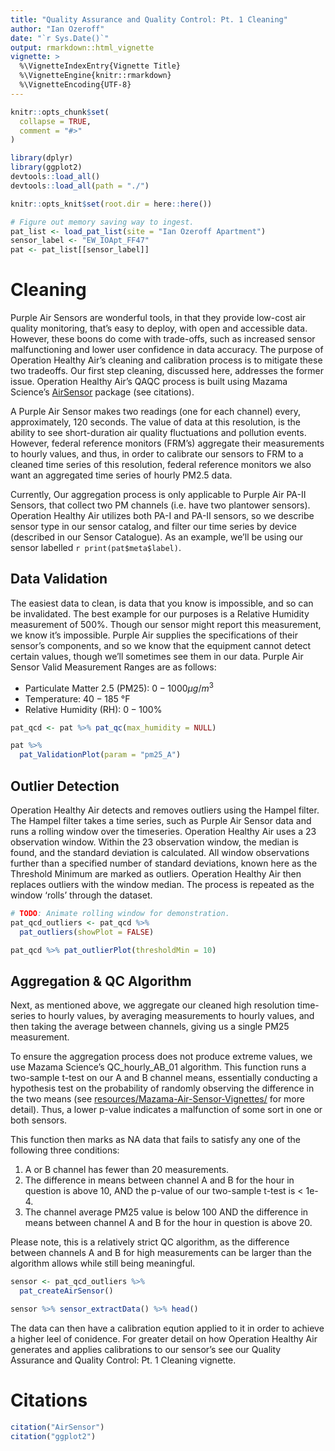 ```yaml
---
title: "Quality Assurance and Quality Control: Pt. 1 Cleaning"
author: "Ian Ozeroff"
date: "`r Sys.Date()`"
output: rmarkdown::html_vignette
vignette: >
  %\VignetteIndexEntry{Vignette Title}
  %\VignetteEngine{knitr::rmarkdown}
  %\VignetteEncoding{UTF-8}
---
```

```r
knitr::opts_chunk$set(
  collapse = TRUE,
  comment = "#>"
)

library(dplyr)
library(ggplot2)
devtools::load_all()
devtools::load_all(path = "./")

knitr::opts_knit$set(root.dir = here::here())

```


```r
# Figure out memory saving way to ingest. 
pat_list <- load_pat_list(site = "Ian Ozeroff Apartment")
sensor_label <- "EW_IOApt_FF47"
pat <- pat_list[[sensor_label]]
```

# Cleaning

Purple Air Sensors are wonderful tools, in that they provide low-cost air quality monitoring, that's easy to deploy, with open and accessible data. However, these boons do come with trade-offs, such as increased sensor malfunctioning  and lower user confidence in data accuracy. The purpose of Operation Healthy Air's cleaning and calibration process is to mitigate these two tradeoffs. Our first step cleaning, discussed here, addresses the former issue. Operation Healthy Air's QAQC process is built using Mazama Science's [AirSensor](https://github.com/MazamaScience/AirSensor) package (see citations).

A Purple Air Sensor makes two readings (one for each channel) every, approximately, 120 seconds. The value of data at this resolution, is the ability to see short-duration air quality fluctuations and pollution events. However, federal reference monitors (FRM's) aggregate their measurements to hourly values, and thus, in order to calibrate our sensors to FRM to a cleaned time series of this resolution, federal reference monitors we also want an aggregated time series of hourly PM2.5 data.

Currently, Our aggregation process is only applicable to Purple Air PA-II Sensors, that collect two PM channels (i.e. have two plantower sensors). Operation Healthy Air utilizes both PA-I and PA-II sensors, so we describe sensor type in our sensor catalog, and filter our time series by device (described in our Sensor Catalogue). As an example, we'll be using our sensor labelled `r print(pat$meta$label)`.

## Data Validation

The easiest data to clean, is data that you know is impossible, and so can be invalidated. The best example for our purposes is a Relative Humidity measurement of 500%. Though our sensor might report this measurement, we know it's impossible. Purple Air supplies the specifications of their sensor's components, and so we know that the equipment cannot detect certain values, though we'll sometimes see them in our data. Purple Air Sensor Valid Measurement Ranges are as follows:

* Particulate Matter 2.5 (PM25): $0-1000μg/m^3$
* Temperature: $40-185$ &deg;F
* Relative Humidity (RH): $0-100$%

```r
pat_qcd <- pat %>% pat_qc(max_humidity = NULL)

pat %>% 
  pat_ValidationPlot(param = "pm25_A")
```


## Outlier Detection

Operation Healthy Air detects and removes outliers using the Hampel filter. The Hampel filter takes a time series, such as Purple Air Sensor data and runs a rolling window over the timeseries. Operation Healthy Air uses a 23 observation window. Within the 23 observation window, the median is found, and the standard deviation is calculated. All window observations further than a specified number of standard deviations, known here as the Threshold Minimum are marked as outliers. Operation Healthy Air then replaces outliers with the window median. The process is repeated as the window 'rolls' through the dataset.

```r
# TODO: Animate rolling window for demonstration.
pat_qcd_outliers <- pat_qcd %>% 
  pat_outliers(showPlot = FALSE)

pat_qcd %>% pat_outlierPlot(thresholdMin = 10)
```

## Aggregation & QC Algorithm

Next, as mentioned above, we aggregate our cleaned high resolution time-series to hourly values, by averaging  measurements to hourly values, and then taking the average between channels, giving us a single PM25 measurement.

To ensure the aggregation process does not produce extreme values, we use Mazama Science's QC_hourly_AB_01 algorithm. This function runs a two-sample t-test on our A and B channel means, essentially conducting a hypothesis test on the probability of randomly observing the difference in the two means (see [resources/Mazama-Air-Sensor-Vignettes/](purpleair_qc.html) for more detail). Thus, a lower p-value indicates a malfunction of some sort in one or both sensors.

This function then marks as NA data that fails to satisfy any one of the following three conditions:

1. A or B channel has fewer than 20 measurements.
2. The  difference in means between channel A and B for the hour in question is above 10, AND the p-value of our two-sample t-test is < 1e-4.
3. The channel average PM25 value is below 100 AND the difference in means between channel A and B for the hour in question is above 20.

Please note, this is a relatively strict QC algorithm, as the difference between channels A and B for high measurements can be larger than the algorithm allows while still being meaningful.

```r

sensor <- pat_qcd_outliers %>% 
  pat_createAirSensor()

sensor %>% sensor_extractData() %>% head()

```

The data can then have a calibration eqution applied to it in order to achieve a higher leel of conidence. For greater detail on how Operation Healthy Air generates and applies calibrations to our sensor's see our Quality Assurance and Quality Control: Pt. 1 Cleaning vignette.

# Citations
```r

citation("AirSensor")
citation("ggplot2")

```
